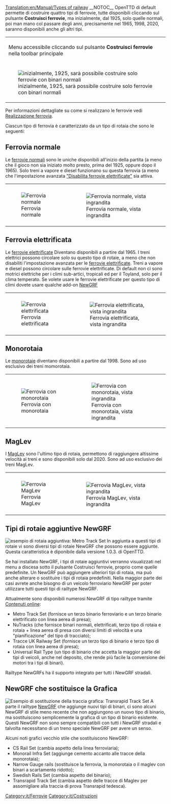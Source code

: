 [[Translation:en/Manual/Types of railway]]
{{it/Tipi di ferrovia}}
__NOTOC__
OpenTTD di default permette di costruire quattro tipi di ferrovie, tutte disponibili cliccando sul pulsante '''Costruisci ferrovie''', ma inizialmente, dal 1925, solo quelle normali, poi man mano col passare degli anni, precisamente nel 1965, 1998, 2020,  saranno disponibili anche gli altri tipi.  
{|style="border-collapse:;"
|colspan="2" style="border-bottom: none; padding: 5px 10px;"|Menu accessibile cliccando sul pulsante '''Costruisci ferrovie''' nella toolbar principale
|-
|style="border-top: none; border-right: none; padding: 5px 0px;"|[[File:it/Openttd-rail1.png|center|frame|inizialmente, 1925, sarà possibile costruire solo ferrovie con binari normali]] 
|style="border-top: none; border-left: none; padding: 5px 0px;"|[[File:en/Ferrovie costruibili 2020.png|center|frame|Dall'anno 2020, ogni tipo di ferrovia è costruibile (quelle elettrificate solo per il clima temperato)]]
|}

Per informazioni dettagliate su come si realizzano le ferrovie vedi [[it/Manual/Realizzazione ferrovia|Realizzazione ferrovia]].

Ciascun tipo di ferrovia è caratterizzato da un tipo di rotaia che sono le seguenti:

==Ferrovia normale==
Le [[it/Manual/Ferrovie|ferrovie normali]] sono le uniche disponibili all'inizio della partita (a meno che il gioco non sia iniziato molto presto, prima del 1925, oppure dopo il 1965). Solo treni a vapore e diesel funzionano su questa ferrovia (a meno che l'impostazione avanzata [[en/Impostazioni avanzate/Limiti#Disabilita ferrovie elettrificate|"Disabilita ferrovie elettrificate"]] sia attiva.
{|class="wikitable" style="margin-left:auto; margin-right:auto;"
|style="border-right: none; padding: 10px 5px 10px 10px; vertical-align: middle;"|[[File:en/rail-normal.png|center|frame|Ferrovia normale]]
|style="border-left: none; padding: 10px 10px 5px 5px"|[[File:en/rail-normal-magnified.png|center|frame|Ferrovia normale, vista ingrandita]]
|}

==Ferrovia elettrificata==
Le [[it/Manual/Ferrovie elettrificate|ferrovie elettrificate]] Diventano disponibili a partire dal 1965. I treni elettrici possono circolare ''solo'' su questo tipo di rotaie, a meno che non disabiliti l'impostazione avanzata per le [[en/Impostazioni avanzate/Limiti#Disabilita ferrovie elettrificate|ferrovie elettrificate]]. Treni a vapore e diesel possono circolare sulle ferrovie elettrificate. 
Di default non ci sono motrici elettriche per i climi sub-artici, tropicali ed per il Toyland, solo per il clima temperato. Se volete usare le ferrovie elettrificate per questo tipo di climi dovete usare qualche add-on [[it/NewGRF|NewGRF]]

{|class="wikitable" style="margin-left:auto; margin-right:auto;"
|style="border-right: none; padding: 10px 5px 10px 10px; vertical-align: middle;"|[[File:en/rail-electrified.png|center|frame|Ferrovia elettrificata]]
|style="border-left: none; padding: 10px 10px 5px 5px"|[[File:en/rail-electrified-magnified.png|center|frame|Ferrovia elettrificata, vista ingrandita]]
|}

==Monorotaia==
Le [[it/Manual/Base Set/Monorotaia|monorotaie]] diventano disponibili a partire dal 1998. Sono ad uso esclusivo dei treni momorotaia.

{|class="wikitable" style="margin-left:auto; margin-right:auto;"
|style="border-right: none; padding: 10px 5px 10px 10px; vertical-align: middle;"|[[File:en/rail-monorail.png|center|frame|Ferrovia con monorotaia]]
|style="border-left: none; padding: 10px 10px 5px 5px"|[[File:en/rail-monorail-magnified.png|center|frame|Ferrovia con monorotaia, vista ingrandita]]
|}

==MagLev==
I [[en/Maglev|MagLev]] sono l'ultimo tipo di rotaia, permettono di raggiungere altissime velocità ai treni e sono disponibili solo dal 2020. Sono ad uso esclusivo dei treni MagLev.

{|class="wikitable" style="margin-left:auto; margin-right:auto;"
|style="border-right: none; padding: 10px 5px 10px 10px; vertical-align: middle;"|[[File:en/rail-Maglev.png|center|frame|Ferrovia MagLev]]
|style="border-left: none; padding: 10px 10px 5px 5px"|[[File:en/rail-Maglev-magnified.png|center|frame|Ferrovia MagLev, vista ingrandita]]
|}

==Tipi di rotaie aggiuntive NewGRF==
[[File:en/Metrotrackset.png|frame|right|esempio di rotaia aggiuntiva: Metro Track Set]]
In aggiunta a questi tipi di rotaie vi sono diversi tipi di rotaie NewGRF che possono essere aggiunte. Questa caratteristica è diponibile dalla versione 1.0.3. di OpenTTD.

Se hai installato NewGRF, i tipi di rotaie aggiuntivi verranno visualizzati nel menu a discesa sotto il pulsante Costruisci ferrovie, proprio come quelle predefinite. Un NewGRF può aggiungere ulteriori tipi di rotaia, ma può anche alterare o sostituire i tipi di rotaia predefiniti. Nella maggior parte dei casi avrete anche bisogno di un veicolo ferroviario NewGRF per poter utilizzare tutti questi tipi di railtype NewGRF.

Attualmente sono disponibili numerosi NewGRF di tipo railtype tramite [[it/Contenuti online|Contenuti online]]:
* Metro Track Set (fornisce un  terzo binario ferroviario e un terzo  binario elettrificato con linea aerea di presa);
* NuTracks (che fornisce binari normali, elettrificati, terzo tipo di rotaia e rotaia + linea aerea di presa con diversi limiti di velocità e una "pianificazione" del tipo di tracciato);
* Tracce UK Railway Set (fornisce un terzo tipo di binario e terzo tipo di rotaia con linea aerea di presa);
* Universal Rail Type (un tipo di binario che accetta la maggior parte dei tipi di veicoli, anche nel deposito, che rende più facile la conversione dei motori tra i tipi di binari).

Railtype NewGRFs ha il supporto integrato per tutti i NewGRF stradali.

== NewGRF che sostituisce la Grafica ==
[[File:en/Transrapidtrackset.png|frame|right|Esempio di sostituzione della traccia grafica: Transrapid Track Set]]
A parte il railtype [[it/NewGRF|NewGRF]] che aggiunge nuovi tipi di binari, ci sono alcuni NewGRF di stile meno recente che non aggiungono un nuovo tipo di binario, ma sostituiscono semplicemente la grafica di un tipo di binario esistente. Questi NewGRF non sono sempre compatibili con tutti i NewGRF stradali e talvolta necessitano di un treno speciale NewGRF per avere un senso.

Alcuni noti grafici vecchio stile che sostituiscono NewGRF:
* CS Rail Set (cambia aspetto della linea ferroviaria);
* Monorail Infra Set (aggiunge cemento accanto alle tracce della monorotaia);
* Narrow Gauge rails (sostituisce la ferrovia, la monorotaia o il maglev con binari a scartamento ridotto);
* Swedish Rails Set (cambia aspetto del binario);
* Transrapid Track Set (cambia aspetto delle tracce di Maglev per assomigliare alla traccia di prova Transrapid tedesca).

[[Category:it/Ferrovie]]
[[Category:it/Costruzioni]]